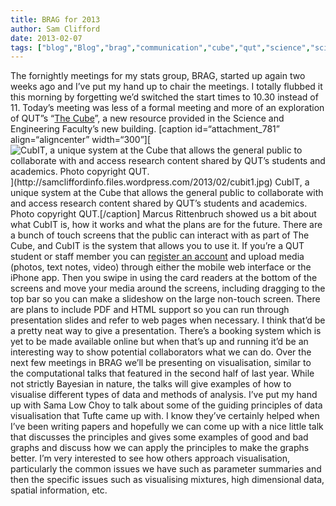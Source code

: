 ```yaml
---
title: BRAG for 2013
author: Sam Clifford
date: 2013-02-07
tags: ["blog","Blog","brag","communication","cube","qut","science","science communication","statistics","visualisation"]
---
```


The fornightly meetings for my stats group, BRAG, started up again two weeks ago and I've put my hand up to chair the meetings. I totally flubbed it this morning by forgetting we'd switched the start times to 10.30 instead of 11\. Today's meeting was less of a formal meeting and more of an exploration of QUT"s "[The Cube](http://www.thecube.qut.edu.au/)", a new resource provided in the Science and Engineering Faculty's new building. [caption id="attachment_781" align="aligncenter" width="300"][![CubIT, a unique system at the Cube that allows the general public to collaborate with and access research content shared by QUT's students and academics. Photo copyright QUT.](cubit1.jpg?w=300)](http://samcliffordinfo.files.wordpress.com/2013/02/cubit1.jpg) CubIT, a unique system at the Cube that allows the general public to collaborate with and access research content shared by QUT's students and academics. Photo copyright QUT.[/caption] Marcus Rittenbruch showed us a bit about what CubIT is, how it works and what the plans are for the future. There are a bunch of touch screens that the public can interact with as part of The Cube, and CubIT is the system that allows you to use it. If you're a QUT student or staff member you can [register an account](http://cubit.thecube.qut.edu.au/users/sign_in) and upload media (photos, text notes, video) through either the mobile web interface or the iPhone app. Then you swipe in using the card readers at the bottom of the screens and move your media around the screens, including dragging to the top bar so you can make a slideshow on the large non-touch screen. There are plans to include PDF and HTML support so you can run through presentation slides and refer to web pages when necessary. I think that'd be a pretty neat way to give a presentation. There's a booking system which is yet to be made available online but when that's up and running it'd be an interesting way to show potential collaborators what we can do. Over the next few meetings in BRAG we'll be presenting on visualisation, similar to the computational talks that featured in the second half of last year. While not strictly Bayesian in nature, the talks will give examples of how to visualise different types of data and methods of analysis. I've put my hand up with Sama Low Choy to talk about some of the guiding principles of data visualisation that Tufte came up with. I know they've certainly helped when I've been writing papers and hopefully we can come up with a nice little talk that discusses the principles and gives some examples of good and bad graphs and discuss how we can apply the principles to make the graphs better. I'm very interested to see how others approach visualisation, particularly the common issues we have such as parameter summaries and then the specific issues such as visualising mixtures, high dimensional data, spatial information, etc.